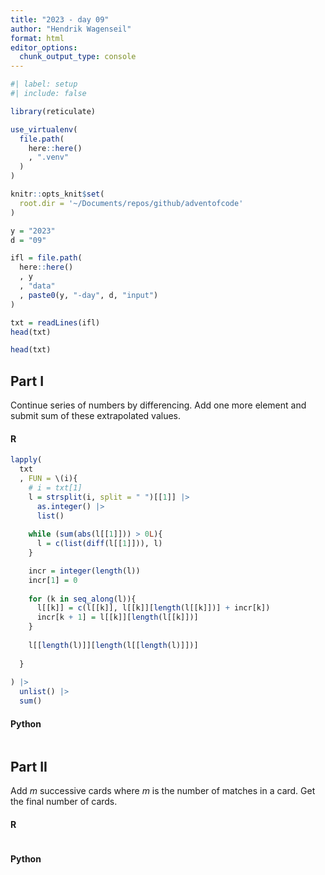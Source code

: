 ```yaml
---
title: "2023 - day 09"
author: "Hendrik Wagenseil"
format: html
editor_options: 
  chunk_output_type: console
---
```


```r
#| label: setup
#| include: false

library(reticulate)

use_virtualenv(
  file.path(
    here::here()
    , ".venv"
  )
)

knitr::opts_knit$set(
  root.dir = '~/Documents/repos/github/adventofcode'
)

y = "2023"
d = "09"

ifl = file.path(
  here::here()
  , y
  , "data"
  , paste0(y, "-day", d, "input")
)

txt = readLines(ifl)
head(txt)
```

```r
head(txt)
```


::: {.panel-tabset}

## Part I

Continue series of numbers by differencing. Add one more element and submit sum 
of these extrapolated values.

::: {.panel-tabset}

#### R 

```r

lapply(
  txt
  , FUN = \(i){
    # i = txt[1]
    l = strsplit(i, split = " ")[[1]] |> 
      as.integer() |> 
      list()
    
    while (sum(abs(l[[1]])) > 0L){
      l = c(list(diff(l[[1]])), l)
    }

    incr = integer(length(l))
    incr[1] = 0
    
    for (k in seq_along(l)){
      l[[k]] = c(l[[k]], l[[k]][length(l[[k]])] + incr[k])
      incr[k + 1] = l[[k]][length(l[[k]])]
    }
    
    l[[length(l)]][length(l[[length(l)]])]
     
  }
  
) |> 
  unlist() |> 
  sum()
```

#### Python

```python
```

:::


## Part II

Add $m$ successive cards where $m$ is the number of matches in a card.
Get the final number of cards.

::: {.panel-tabset}

#### R

```r


```

#### Python

```python
```

:::

:::
